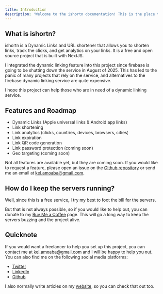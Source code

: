 ```yaml
---
title: Introduction
description: 'Welcome to the ishortn documentation! This is the place to learn how to use ishortn, whether you are developing or deploying.'
---
```



## What is ishortn?

ishortn is a Dynamic Links and URL shortener that allows you to shorten links, track the clicks, and get analytics on your links. It is a free and open source project that is built with NextJS.

I integrated the dynamic linking feature into this project since firebase is going to be shutting down the service in August of 2025. 
This has led to the panic of many projects that rely on the service, and alternatives to the firebase dynamic linking service are quite expensive.

I hope this project can help those who are in need of a dynamic linking service.


## Features and Roadmap
- Dynamic Links (Apple universal links & Android app links)
- Link shortening
- Link analytics (clicks, countries, devices, browsers, cities)
- Link expiration
- Link QR code generation
- Link password protection (coming soon)
- Geo targeting (coming soon)

Not all features are available yet, but they are coming soon. If you would like to request a feature, please open an issue on the [Github repository](
  https://github.com/AmoabaKelvin/ishortn
) or send me an email at [kel.amoaba@gmail.com](mailto:kel.amoaba@gmail.com).

## How do I keep the servers running?
Well, since this is a free service, I try my best to foot the bill for the servers. 

But that is not always possible, so if you would like to help out, you can donate to my  [Buy Me a Coffee](https://www.buymeacoffee.com/kelvinamoaba) page.
This will go a long way to keep the servers buzzing and the project alive.


## Quicknote
If you would want a freelancer to help you set up this project, you can contact me at [kel.amoaba@gmail.com](mailto:kel.amoaba@gmail.com) and I will be happy to help you out.
You can also find me on the following social media platforms:
- [Twitter](https://twitter.com/kelamoaba)
- [LinkedIn](https://www.linkedin.com/in/kelvin-amoaba/)
- [Github](https://github.com/AmoabaKelvin)

I also normally write articles on my [website](https://kelvinamoaba.live), so you can check that out too.